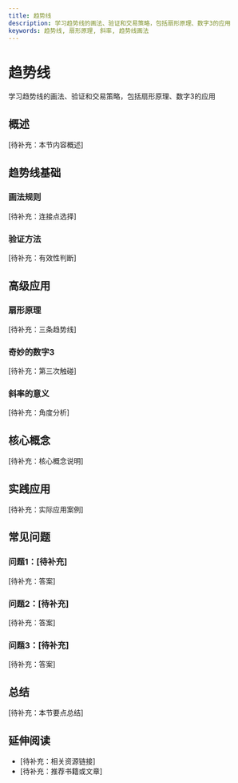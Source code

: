 ```yaml
---
title: 趋势线
description: 学习趋势线的画法、验证和交易策略，包括扇形原理、数字3的应用
keywords: 趋势线, 扇形原理, 斜率, 趋势线画法
---
```


# 趋势线

学习趋势线的画法、验证和交易策略，包括扇形原理、数字3的应用

## 概述

[待补充：本节内容概述]

## 趋势线基础

### 画法规则
[待补充：连接点选择]

### 验证方法
[待补充：有效性判断]

## 高级应用

### 扇形原理
[待补充：三条趋势线]

### 奇妙的数字3
[待补充：第三次触碰]

### 斜率的意义
[待补充：角度分析]

## 核心概念

[待补充：核心概念说明]

## 实践应用

[待补充：实际应用案例]

## 常见问题

### 问题1：[待补充]
[待补充：答案]

### 问题2：[待补充]
[待补充：答案]

### 问题3：[待补充]
[待补充：答案]

## 总结

[待补充：本节要点总结]

## 延伸阅读

- [待补充：相关资源链接]
- [待补充：推荐书籍或文章]

